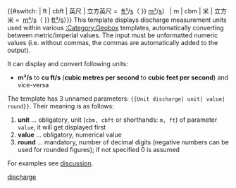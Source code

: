 <includeonly>{{#switch: {{{1|}}}
| ft
| cbft | 英尺 | 立方英尺 = <span style="white-space: nowrap">{{formatnum: {{{2}}} }}&nbsp;[[立方英尺|ft³]]/[[秒|s]]</span><span style="white-space: nowrap">（{{formatnum: {{#expr: {{{2}}}*0.028316846592 round {{{3|0}}} }} }}&nbsp;[[立方米|m³]]/[[秒|s]]）</span>
| m
| cbm | 米 | 立方米 = <span style="white-space: nowrap">{{formatnum: {{{2}}} }}&nbsp;[[立方米|m³]]/[[秒|s]]</span><span style="white-space: nowrap">（{{formatnum: {{#expr: {{{2}}}/0.028316846592 round {{{3|0}}} }} }}&nbsp;[[立方英尺|ft³]]/[[秒|s]]）</span>}}</includeonly><noinclude>
This template displays discharge measurement units used within various [[:Category:Geobox]] templates, automatically converting between metric/imperial values. The input must be unformatted numeric values (i.e. without commas, the commas are automatically added to the output).

It can display and convert following units:
* '''m³/s''' to '''cu&nbsp;ft/s''' ('''cubic metres per second''' to '''cubic feet per second''') and vice-versa

The template has 3 unnamed parameters: <code><nowiki>{{Unit discharge| unit| value| round}}</nowiki></code>. Their meaning is as follows: 
# '''unit''' … obligatory, unit (<code>cbm, cbft</code> or shorthands: <code>m, ft</code>) of parameter <code><nowiki>value</nowiki></code>, it will get displayed first
# '''value''' … obligatory, numerical value
# '''round''' … mandatory, number of decimal digits (negative numbers can be used for rounded figures); if not specified 0 is assumed

For examples see [[Template_talk:Unit_discharge|discussion]].

[[Category:Geobox unit|discharge]]
</noinclude>
